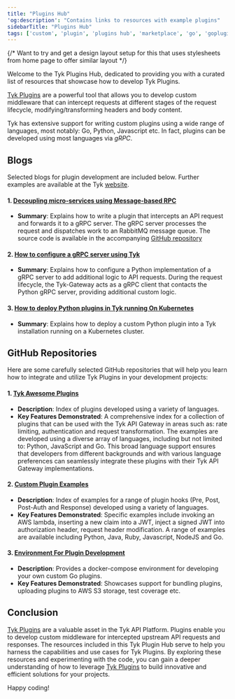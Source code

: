 ```yaml
---
title: "Plugins Hub"
'og:description': "Contains links to resources with example plugins"
sidebarTitle: "Plugins Hub"
tags: ['custom', 'plugin', 'plugins hub', 'marketplace', 'go', 'goplugins', 'go plugin', 'tyk go plugin', 'golang plugin', 'Python', 'Javascript', 'JVMS']
---
```


{/* Want to try and get a design layout setup for this that uses stylesheets from home page to offer similar layout */}

Welcome to the Tyk Plugins Hub, dedicated to providing you with a curated list of resources that showcase how to develop Tyk Plugins. 

[Tyk Plugins](/plugins) are a powerful tool that allows you to develop custom middleware that can intercept requests at different stages of the request lifecycle, modifying/transforming headers and body content.

Tyk has extensive support for writing custom plugins using a wide range of languages, most notably: Go, Python, Javascript etc. In fact, plugins can be developed using most languages via *gRPC*.

## Blogs

Selected blogs for plugin development are included below. Further examples are available at the Tyk [website](https://tyk.io/?s=plugin).

#### 1. [Decoupling micro-services using Message-based RPC](https://medium.com/@asoorm/decoupling-micro-services-using-message-based-rpc-fa1c12409d8f)
- **Summary**: Explains how to write a plugin that intercepts an API request and forwards it to a gRPC server. The gRPC server processes the request and dispatches work to an RabbitMQ message queue. The source code is available in the accompanying [GitHub repository](https://github.com/asoorm/tyk-rmq-middleware)

#### 2. [How to configure a gRPC server using Tyk](https://tyk.io/blog/how-to-configure-a-grpc-server-using-tyk/)
- **Summary**: Explains how to configure a Python implementation of a gRPC server to add additional logic to API requests. During the request lifecycle, the Tyk-Gateway acts as a gRPC client that contacts the Python gRPC server, providing additional custom logic.

#### 3. [How to deploy Python plugins in Tyk running On Kubernetes](https://tyk.io/blog/how-to-deploy-python-plugins-in-tyk-running-on-kubernetes/)
- **Summary**: Explains how to deploy a custom Python plugin into a Tyk installation running on a Kubernetes cluster.

## GitHub Repositories

Here are some carefully selected GitHub repositories that will help you learn how to integrate and utilize Tyk Plugins in your development projects:

#### 1. [Tyk Awesome Plugins](https://github.com/TykTechnologies/tyk-awesome-plugins)
- **Description**: Index of plugins developed using a variety of languages.
- **Key Features Demonstrated**: A comprehensive index for a collection of plugins that can be used with the Tyk API Gateway in areas such as: rate limiting, authentication and request transformation. The examples are developed using a diverse array of languages, including but not limited to: Python, JavaScript and Go. This broad language support ensures that developers from different backgrounds and with various language preferences can seamlessly integrate these plugins with their Tyk API Gateway implementations.

#### 2. [Custom Plugin Examples](https://github.com/TykTechnologies/custom-plugin-examples/tree/master)
- **Description**: Index of examples for a range of plugin hooks (Pre, Post, Post-Auth and Response) developed using a variety of languages.
- **Key Features Demonstrated**: Specific examples include invoking an AWS lambda, inserting a new claim into a JWT, inject a signed JWT into authorization header, request header modification. A range of examples are available including Python, Java, Ruby, Javascript, NodeJS and Go.

#### 3. [Environment For Plugin Development](https://github.com/TykTechnologies/custom-go-plugin)
- **Description**: Provides a docker-compose environment for developing your own custom Go plugins.
- **Key Features Demonstrated**: Showcases support for bundling plugins, uploading plugins to AWS S3 storage, test coverage etc.

## Conclusion

[Tyk Plugins](/plugins) are a valuable asset in the Tyk API Platform. Plugins enable you to develop custom middleware for intercepted upstream API requests and responses. The resources included in this Tyk Plugin Hub serve to help you harness the capabilities and use cases for Tyk Plugins. By exploring these resources and experimenting with the code, you can gain a deeper understanding of how to leverage [Tyk Plugins](/plugins) to build innovative and efficient solutions for your projects.

Happy coding!


